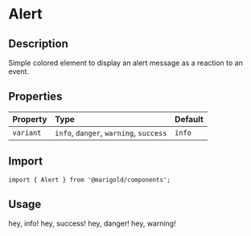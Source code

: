 
<Meta title="Components/Content/Alert" />

# Alert

## Description

Simple colored element to display an alert message as a reaction to an event.

## Properties

| Property  | Type                                   | Default |
| :-------- | :------------------------------------- | :------ |
| `variant` | `info`, `danger`, `warning`, `success` | `info`  |

## Import

```tsx
import { Alert } from '@marigold/components';
```

## Usage

<Preview>
  <Story name="Info">
    <Alert>
      <Text css={{ color: '#fff' }}>hey, info!</Text>
    </Alert>
  </Story>
  <Story name="Success">
    <Alert variant="success">
      <Text>hey, success!</Text>
    </Alert>
  </Story>
  <Story name="Danger">
    <Alert variant="danger">
      <Text css={{ color: '#fff' }}>hey, danger!</Text>
    </Alert>
  </Story>
  <Story name="Warning">
    <Alert variant="warning">
      <Text css={{ color: '#fff' }}>hey, warning!</Text>
    </Alert>
  </Story>
</Preview>
